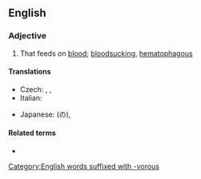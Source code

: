 ==English==

===Adjective===
{{en-adj}}

# That feeds on [[blood]]; [[bloodsucking]], [[hematophagous]]

====Translations====
{{trans-top|feeding on blood}}
* Czech: {{t|cs|krevsající}}, {{t|cs|sangvivorní}}, {{t|cs|hematofágní}}
* Italian: {{t+|it|sanguivoro}}
{{trans-mid}}
* Japanese: {{t|ja|吸血性}}(の), {{t|ja|吸血}}
{{trans-bottom}}

====Related terms====
* {{l|en|sanguine}}

[[Category:English words suffixed with -vorous]]